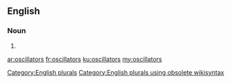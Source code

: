 ==English==

===Noun===
{{head|en}}

# {{plural of|oscillator}}

[[Category:English plurals]][[Category:English plurals using obsolete wikisyntax]]

[[ar:oscillators]]
[[fr:oscillators]]
[[ku:oscillators]]
[[my:oscillators]]